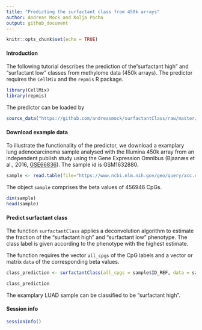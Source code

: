 ```yaml
---
title: "Predicting the surfactant class from 450k arrays"
author: Andreas Mock and Kolja Pocha
output: github_document
---
```


```r
knitr::opts_chunk$set(echo = TRUE)
```

#### Introduction

The following tutorial describes the prediction of the"surfactant high" and "surfactant low" classes from methylome data (450k arrays). The predictor requires the `CellMix` and the `repmis` R package.

```r
library(CellMix)
library(repmis)
```

The predictor can be loaded by

```r
source_data("https://github.com/andreasmock/surfactantClass/raw/master/surfactantClass.RData")
```


#### Download example data

To illustrate the functionality of the predictor, we download a examplary lung adenocarcinoma sample analysed with the Illumina 450k array from an independent publish study using the Gene Expression Omnibus (Bjaanæs et al., 2016, [GSE66836](https://www.ncbi.nlm.nih.gov/geo/query/acc.cgi?&acc=GSE66836)). The sample id is GSM1632880.

```r
sample <- read.table(file="https://www.ncbi.nlm.nih.gov/geo/query/acc.cgi?mode=raw&is_datatable=true&acc=GSM1632880&id=21811&db=GeoDb_blob124", sep="\t", header = TRUE)
```

The object `sample` comprises the beta values of 456946 CpGs.

```r
dim(sample)
head(sample)
```


#### Predict surfactant class 

The function `surfactantClass` applies a deconvolution algorithm to estimate the fraction of the "surfactant high" and "surfactant low" phenotype. The class label is given according to the phenotype with the highest estimate.

The function requires the vector `all_cpgs` of the CpG labels and a vector or matrix `data` of the corresponding beta values.

```r
class_prediction <- surfactantClass(all_cpgs = sample$ID_REF, data = sample$VALUE)
```

```r
class_prediction
```

The examplary LUAD sample can be classified to be "surfactant high".

#### Session info

```r
sessionInfo()
```

